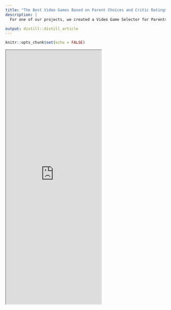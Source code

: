 ```yaml
---
title: "The Best Video Games Based on Parent Choices and Critic Ratings"
description: |
  For one of our projects, we created a Video Game Selector for Parents using Shiny App

output: distill::distill_article
---
```

```r
knitr::opts_chunk$set(echo = FALSE)
```
<iframe src="https://mcginnis.shinyapps.io/VideoGameSelector/" class="l-screen-inset shaded" height="800px" target="_self"></iframe>